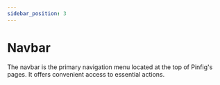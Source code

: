 ```yaml
---
sidebar_position: 3
---
```


# Navbar

The navbar is the primary navigation menu located at the top of Pinfig's pages. It offers convenient access to essential actions.

